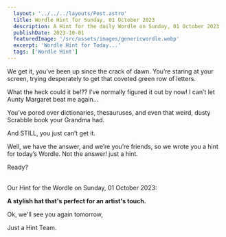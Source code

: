 ```yaml
---
  layout: '../../../layouts/Post.astro'
  title: Wordle Hint for Sunday, 01 October 2023
  description: A Hint for the daily Wordle on Sunday, 01 October 2023
  publishDate: 2023-10-01
  featuredImage: '/src/assets/images/genericwordle.webp'
  excerpt: 'Wordle Hint for Today...'
  tags: ['Wordle Hint']
---
```


  We get it, you’ve been up since the crack of dawn. You’re staring at your screen, trying desperately to get that coveted green row of letters. 

  What the heck could it be!??
  I’ve normally figured it out by now!
  I can’t let Aunty Margaret beat me again… 

  You’ve pored over dictionaries, thesauruses, and even that weird, dusty Scrabble book your Grandma had.

  And STILL, you just can’t get it. 

  Well, we have the answer, and we’re you’re friends, so we wrote you a hint for today’s Wordle.
  Not the answer! just a hint. 

  Ready?<br /><br />

  Our Hint for the Wordle on Sunday, 01 October 2023:

  **A stylish hat that's perfect for an artist's touch.**

  Ok, we'll see you again tomorrow, 

  Just a Hint Team.
  